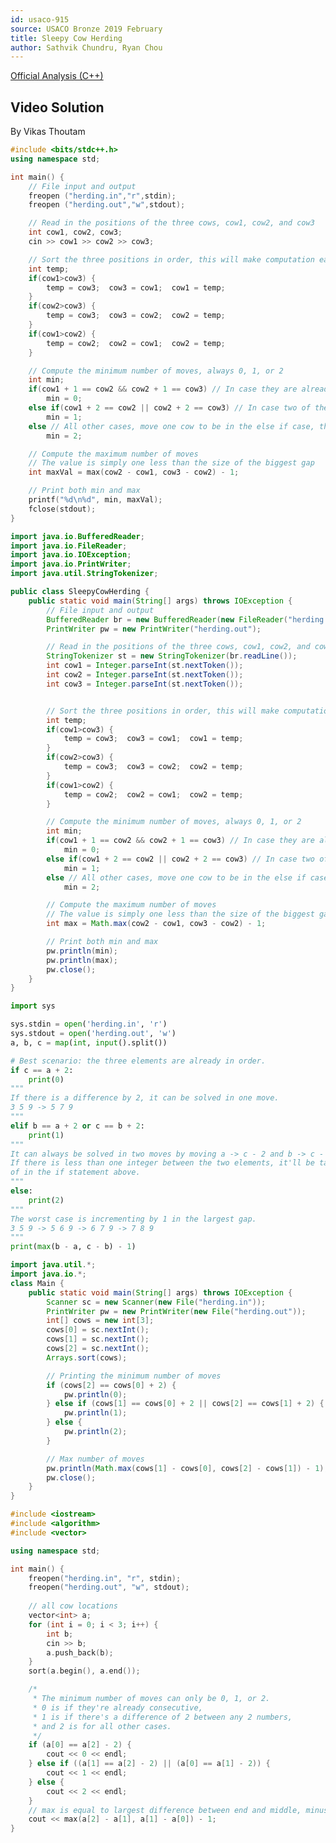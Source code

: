 ```yaml
---
id: usaco-915
source: USACO Bronze 2019 February
title: Sleepy Cow Herding
author: Sathvik Chundru, Ryan Chou
---
```


[Official Analysis (C++)](http://www.usaco.org/current/data/sol_herding_bronze_feb19.html)

## Video Solution

By Vikas Thoutam

<Youtube id="f-sdO29bOFQ" />

<Spoiler title="Video Solution Code">
<LanguageSection>
<CPPSection>

```cpp
#include <bits/stdc++.h>
using namespace std;

int main() {
	// File input and output
	freopen ("herding.in","r",stdin);
	freopen ("herding.out","w",stdout);

	// Read in the positions of the three cows, cow1, cow2, and cow3
	int cow1, cow2, cow3;
	cin >> cow1 >> cow2 >> cow3;

	// Sort the three positions in order, this will make computation easier.
	int temp;
	if(cow1>cow3) {
		temp = cow3;  cow3 = cow1;  cow1 = temp;
	}
	if(cow2>cow3) {
		temp = cow3;  cow3 = cow2;  cow2 = temp;
	}
	if(cow1>cow2) {
		temp = cow2;  cow2 = cow1;  cow2 = temp;
	}

	// Compute the minimum number of moves, always 0, 1, or 2
	int min;
	if(cow1 + 1 == cow2 && cow2 + 1 == cow3) // In case they are already next to each other
		min = 0;
	else if(cow1 + 2 == cow2 || cow2 + 2 == cow3) // In case two of the cows are one apart, move the other cow in between
		min = 1;
	else // All other cases, move one cow to be in the else if case, then add one to satisfy the else if case
		min = 2;

	// Compute the maximum number of moves
	// The value is simply one less than the size of the biggest gap
	int maxVal = max(cow2 - cow1, cow3 - cow2) - 1;

	// Print both min and max
	printf("%d\n%d", min, maxVal);
	fclose(stdout);
}
```

</CPPSection>
<JavaSection>

```java
import java.io.BufferedReader;
import java.io.FileReader;
import java.io.IOException;
import java.io.PrintWriter;
import java.util.StringTokenizer;

public class SleepyCowHerding {
	public static void main(String[] args) throws IOException {
		// File input and output
		BufferedReader br = new BufferedReader(new FileReader("herding.in"));
		PrintWriter pw = new PrintWriter("herding.out");

		// Read in the positions of the three cows, cow1, cow2, and cow3
		StringTokenizer st = new StringTokenizer(br.readLine());
		int cow1 = Integer.parseInt(st.nextToken());
		int cow2 = Integer.parseInt(st.nextToken());
		int cow3 = Integer.parseInt(st.nextToken());


		// Sort the three positions in order, this will make computation easier.
		int temp;
		if(cow1>cow3) {
			temp = cow3;  cow3 = cow1;  cow1 = temp;
		}
		if(cow2>cow3) {
			temp = cow3;  cow3 = cow2;  cow2 = temp;
		}
		if(cow1>cow2) {
			temp = cow2;  cow2 = cow1;  cow2 = temp;
		}

		// Compute the minimum number of moves, always 0, 1, or 2
		int min;
		if(cow1 + 1 == cow2 && cow2 + 1 == cow3) // In case they are already next to each other
			min = 0;
		else if(cow1 + 2 == cow2 || cow2 + 2 == cow3) // In case two of the cows are one apart, move the other cow in between
			min = 1;
		else // All other cases, move one cow to be in the else if case, then add one to satisfy the else if case
			min = 2;

		// Compute the maximum number of moves
		// The value is simply one less than the size of the biggest gap
		int max = Math.max(cow2 - cow1, cow3 - cow2) - 1;

		// Print both min and max
		pw.println(min);
		pw.println(max);
		pw.close();
	}
}
```

</JavaSection>
</LanguageSection>
</Spoiler>

<LanguageSection>
 
<PySection>

```py
import sys

sys.stdin = open('herding.in', 'r')
sys.stdout = open('herding.out', 'w')
a, b, c = map(int, input().split())

# Best scenario: the three elements are already in order.
if c == a + 2:
	print(0)
"""
If there is a difference by 2, it can be solved in one move. 
3 5 9 -> 5 7 9
"""
elif b == a + 2 or c == b + 2:
	print(1)
"""
It can always be solved in two moves by moving a -> c - 2 and b -> c - 1.
If there is less than one integer between the two elements, it'll be taken care
of in the if statement above.
"""
else:
	print(2)
"""
The worst case is incrementing by 1 in the largest gap.
3 5 9 -> 5 6 9 -> 6 7 9 -> 7 8 9
"""
print(max(b - a, c - b) - 1)
```
</PySection>
<JavaSection>

```java
import java.util.*;
import java.io.*;
class Main {
	public static void main(String[] args) throws IOException {
		Scanner sc = new Scanner(new File("herding.in"));
		PrintWriter pw = new PrintWriter(new File("herding.out"));
		int[] cows = new int[3];
		cows[0] = sc.nextInt();
		cows[1] = sc.nextInt();
		cows[2] = sc.nextInt();
		Arrays.sort(cows);

		// Printing the minimum number of moves
		if (cows[2] == cows[0] + 2) {
			pw.println(0); 
		} else if (cows[1] == cows[0] + 2 || cows[2] == cows[1] + 2) {
			pw.println(1); 
		} else {
			pw.println(2); 
		}

		// Max number of moves
		pw.println(Math.max(cows[1] - cows[0], cows[2] - cows[1]) - 1);
		pw.close();
	}
}
```

</JavaSection>
<CPPSection>
	
```cpp
#include <iostream>
#include <algorithm>
#include <vector>

using namespace std;

int main() {
	freopen("herding.in", "r", stdin);
	freopen("herding.out", "w", stdout);
	
	// all cow locations
	vector<int> a;
	for (int i = 0; i < 3; i++) {
		int b;
		cin >> b;
		a.push_back(b);
	}
	sort(a.begin(), a.end());

	/*
	 * The minimum number of moves can only be 0, 1, or 2.
	 * 0 is if they're already consecutive,
	 * 1 is if there's a difference of 2 between any 2 numbers,
	 * and 2 is for all other cases.
	 */
	if (a[0] == a[2] - 2) {
		cout << 0 << endl;
	} else if ((a[1] == a[2] - 2) || (a[0] == a[1] - 2)) {
		cout << 1 << endl;
	} else {
		cout << 2 << endl;
	}
	// max is equal to largest difference between end and middle, minus one.
	cout << max(a[2] - a[1], a[1] - a[0]) - 1;
}

```
</CPPSection>
</LanguageSection>
